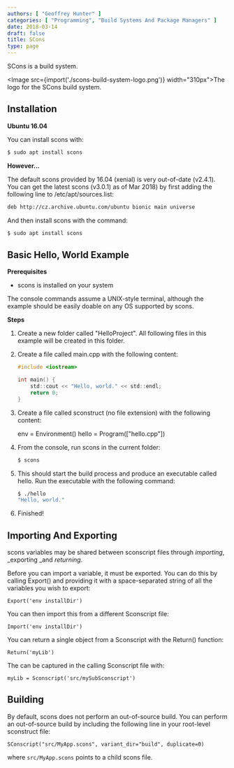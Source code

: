 ```yaml
---
authors: [ "Geoffrey Hunter" ]
categories: [ "Programming", "Build Systems And Package Managers" ]
date: 2018-03-14
draft: false
title: SCons
type: page
---
```



SCons is a build system.

<Image src={import('./scons-build-system-logo.png')} width="310px">The logo for the SCons build system.</Image>

## Installation

**Ubuntu 16.04**

You can install scons with:

```sh
$ sudo apt install scons
```

**However...**

The default scons provided by 16.04 (xenial) is very out-of-date (v2.4.1). You can get the latest scons (v3.0.1) as of Mar 2018) by first adding the following line to /etc/apt/sources.list:

```sh    
deb http://cz.archive.ubuntu.com/ubuntu bionic main universe
```

And then install scons with the command:

```sh    
$ sudo apt install scons
```

## Basic Hello, World Example

**Prerequisites**

* scons is installed on your system

<Aside type="note">
The console commands assume a UNIX-style terminal, although the example should be easily doable on any OS supported by scons.
</Aside>

**Steps**

1. Create a new folder called "HelloProject". All following files in this example will be created in this folder.
2. Create a file called main.cpp with the following content:  

    ```c
    #include <iostream>
    
    int main() {
    	std::cout << "Hello, world." << std::endl;
    	return 0;
    }
    ```

3. Create a file called sconstruct (no file extension) with the following content:  

    
    env = Environment()
    hello = Program(["hello.cpp"])

4. From the console, run scons in the current folder:  

    ```sh    
    $ scons
    ```

5. This should start the build process and produce an executable called hello. Run the executable with the following command:  

    ```sh    
    $ ./hello
    "Hello, world."
    ```

6. Finished!

## Importing And Exporting

scons variables may be shared between sconscript files through _importing_, _exporting _and _returning_.

Before you can import a variable, it must be exported. You can do this by calling Export() and providing it with a space-separated string of all the variables you wish to export:
  
    Export('env installDir')

You can then import this from a different Sconscript file:
    
    Import('env installDir')

You can return a single object from a Sconscript with the Return() function:
    
    Return('myLib')

The can be captured in the calling Sconscript file with:
    
    myLib = Sconscript('src/mySubSconscript')

## Building

By default, scons does not perform an out-of-source build. You can perform an out-of-source build by including the following line in your root-level sconstruct file:

```
SConscript("src/MyApp.scons", variant_dir="build", duplicate=0)
```

where `src/MyApp.scons` points to a child scons file.
